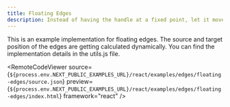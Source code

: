 ```yaml
---
title: Floating Edges
description: Instead of having the handle at a fixed point, let it move with the connected edge
---
```



<ExampleLayout>
This is an example implementation for floating edges. The source and target position of the edges are getting calculated dynamically. You can find the implementation details in the utils.js file.

<RemoteCodeViewer
  source={`${process.env.NEXT_PUBLIC_EXAMPLES_URL}/react/examples/edges/floating-edges/source.json`}
  preview={`${process.env.NEXT_PUBLIC_EXAMPLES_URL}/react/examples/edges/floating-edges/index.html`}
  framework="react"
/>

</ExampleLayout>
